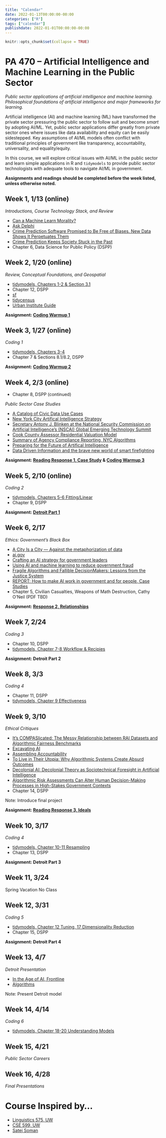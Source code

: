 ```yaml
---
title: "Calendar"
date: 2022-01-13T00:00:00-00:00
categories: ["R"]
tags: ["calendar"]
publishdate: 2022-01-01T00:00:00-00:00
---
```


```r
knitr::opts_chunk$set(collapse = TRUE)
```

# PA 470 – Artificial Intelligence and Machine Learning in the Public Sector

*Public sector applications of artificial intelligence and machine learning. Philosophical foundations of artificial intelligence and major frameworks for learning.*

Artificial intelligence (AI) and machine learning (ML) have transformed the private sector pressuring the public sector to follow suit and become *smart* by adopting AI/ML. 
Yet, public sector applications differ greatly from private sector ones where issues like data availability and equity can be easily sidestepped.
Key assumptions of AI/ML models often conflict with traditional principles of government like transparency, accountability, universality, and equality/equity. 

In this course, we will explore critical issues with AI/ML in the public sector and learn simple applications in R and `tidymodels` to provide public sector technologists with adequate tools to navigate AI/ML in government.

**Assignments and readings should be completed before the week listed, unless otherwise noted.**

## Week 1, 1/13 (online)

*Introductions, Course Technology Stack, and Review*

- [Can a Machine Learn Morality?](https://www.nytimes.com/2021/11/19/technology/can-a-machine-learn-morality.html)
- [Ask Delphi](https://delphi.allenai.org/?a1=Women+are+better+than+men.)
- [Crime Prediction Software Promised to Be Free of Biases. New Data Shows It Perpetuates Them](https://themarkup.org/prediction-bias/2021/12/02/crime-prediction-software-promised-to-be-free-of-biases-new-data-shows-it-perpetuates-them)
- [Crime Prediction Keeps Society Stuck in the Past](https://www.wired.com/story/crime-prediction-racist-history/)
- Chapter 6, Data Science for Public Policy (DSPP)

## Week 2, 1/20 (online)

*Review, Conceptual Foundations, and Geospatial*

- [tidymodels, Chapters 1-2 & Section 3.1](https://www.tmwr.org/index.html)
- Chapter 12, DSPP
- [sf](https://r-spatial.github.io/sf/)
- [tidycensus](https://walker-data.com/tidycensus/)
- [Urban Institute Guide](https://urbaninstitute.github.io/r-at-urban/mapping.html#Introduction)

**Assignment: [Coding Warmup 1](/coding-warmup-1)**

## Week 3, 1/27 (online)

*Coding 1*

- [tidymodels, Chapters 3-4](https://www.tmwr.org/index.html)
- Chapter 7 & Sections 8.1/8.2, DSPP

**Assignment: [Coding Warmup 2](/coding-warmup-2)**

## Week 4, 2/3 (online)

- Chapter 8, DSPP (continued)

*Public Sector Case Studies*

- [A Catalog of Civic Data Use Cases](https://datasmart.ash.harvard.edu/news/article/how-can-data-and-analytics-be-used-to-enhance-city-operations-723)
- [New York City Artifical Intelligence Strategy](https://www1.nyc.gov/assets/cto/downloads/ai-strategy/nyc_ai_strategy.pdf)
- [Secretary Antony J. Blinken at the National Security Commission on Artificial Intelligence’s (NSCAI) Global Emerging Technology Summit](https://www.state.gov/secretary-antony-j-blinken-at-the-national-security-commission-on-artificial-intelligences-nscai-global-emerging-technology-summit/)
- [Cook County Assessor Residential Valuation Model](https://gitlab.com/ccao-data-science---modeling/models/ccao_res_avm)
- [Summary of Agency Compliance Reporting, NYC Algorithms](https://www1.nyc.gov/assets/ampo/downloads/pdf/AMPO-CY-2020-Agency-Compliance-Reporting.pdf)
- [Preparing for the Future of Artifical Intelligence](https://obamawhitehouse.archives.gov/sites/default/files/whitehouse_files/microsites/ostp/NSTC/preparing_for_the_future_of_ai.pdf)
- [Data Driven Information and the brave new world of smart firefighting](https://www.nfpa.org/-/media/Files/News-and-Research/Resources/Research-Foundation/Current-projects/Smart-FF/SmartFFNFPAJournalDataDriven.ashx)

**Assignment: [Reading Response 1, Case Study](/reading-response-1) & [Coding Warmup 3](/coding-warmup-3)**

## Week 5, 2/10 (online)

*Coding 2*

- [tidymodels, Chapters 5-6 Fitting/Linear](https://www.tmwr.org/index.html)
- Chapter 9, DSPP

**Assignment: [Detroit Part 1](/detroit-1)**

## Week 6, 2/17

*Ethics: Government's Black Box*

- [A City Is a City — Against the metaphorization of data](https://everestpipkin.medium.com/a-city-is-a-city-against-the-metaphorization-of-data-2139be087a71)
- [ai.gov](https://www.ai.gov/)
- [Crafting an AI strategy for government leaders](https://www2.deloitte.com/us/en/insights/industry/public-sector/ai-strategy-for-government-leaders.html)
- [Using AI and machine learning to reduce government fraud](https://www.brookings.edu/research/using-ai-and-machine-learning-to-reduce-government-fraud/)
- [Fragile Algorithms and Fallible DecisionMakers: Lessons from the Justice System](https://pubs.aeaweb.org/doi/pdfplus/10.1257/jep.35.4.71)
- [REPORT: How to make AI work in government and for people, Case Studies](https://www.centreforpublicimpact.org/insights/how-to-make-ai-work-in-government-and-for-people)
- Chapter 5, Civilian Casualties, Weapons of Math Destruction, Cathy O'Neil (PDF TBD)

**Assignment: [Response 2, Relationships](reading-response-2)**

## Week 7, 2/24

*Coding 3*

- Chapter 10, DSPP
- [tidymodels, Chapter 7-8 Workflow & Recipies](https://www.tmwr.org/index.html)

**Assignment: Detroit Part 2**

## Week 8, 3/3

*Coding 4*

- Chapter 11, DSPP
- [tidymodels, Chapter 9 Effectiveness](https://www.tmwr.org/index.html)

## Week 9, 3/10

*Ethical Critiques*

- [It's COMPASlicated: The Messy Relationship between RAI Datasets and Algorithmic Fairness Benchmarks](https://arxiv.org/abs/2106.05498)
- [Excavating AI](https://excavating.ai/)
- [Assembling Accountability](https://datasociety.net/wp-content/uploads/2021/06/Assembling-Accountability.pdf)
- [To Live in Their Utopia: Why Algorithmic Systems Create Absurd Outcomes](https://ali-alkhatib.com/papers/chi/utopia/utopia.pdf)
- [Decolonial AI: Decolonial Theory as Sociotechnical Foresight in Artificial Intelligence](https://arxiv.org/pdf/2007.04068.pdf)
- [Algorithmic Risk Assessments Can Alter Human Decision-Making Processes in High-Stakes Government Contexts](https://www.benzevgreen.com/wp-content/uploads/2021/08/21-cscw.pdf)
- Chapter 14, DSPP

Note: Introduce final project

**Assignment: [Reading Response 3, Ideals](reading-response-3)**

## Week 10, 3/17

*Coding 4*

- [tidymodels, Chapter 10-11 Resampling](https://www.tmwr.org/index.html)
- Chapter 13, DSPP

**Assignment: Detroit Part 3**


## Week 11, 3/24

Spring Vacation No Class

## Week 12, 3/31

*Coding 5*

- [tidymodels, Chapter 12 Tuning, 17 Dimensionality Reduction](https://www.tmwr.org/index.html)
- Chapter 15, DSPP

**Assignment: Detroit Part 4**

## Week 13, 4/7

*Detroit Presentation*

- [In the Age of AI, Frontline](https://www.youtube.com/watch?v=5dZ_lvDgevk)
- [Algorithms](https://github.com/TheAlgorithms/Python)

Note: Present Detroit model

## Week 14, 4/14

*Coding 6*

- [tidymodels, Chapter 18-20 Understanding Models](https://www.tmwr.org/index.html)

## Week 15, 4/21

*Public Sector Careers*

## Week 16, 4/28

*Final Presentations*

# Course Inspired by...

- [Linguistics 575, UW](https://faculty.washington.edu/ebender/2021_575/#foundations)
- [CSE 599, UW](https://uw-cse599p.github.io/calendar/)
- [Satej Soman](https://satejsoman.com/#/)
